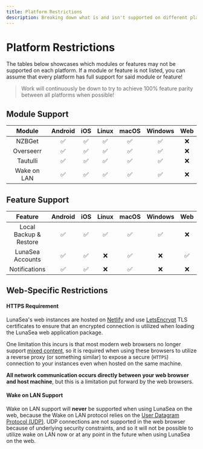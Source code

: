 ```yaml
---
title: Platform Restrictions
description: Breaking down what is and isn't supported on different platforms
---
```


# Platform Restrictions

The tables below showcases which modules or features may not be supported on each platform. If a module or feature is not listed, you can assume that every platform has full support for said module or feature!

> Work will continuously be down to try to achieve 100% feature parity between all platforms when possible!

## Module Support

|   Module    | Android | iOS | Linux | macOS | Windows | Web |
| :---------: | :-----: | :-: | :---: | :---: | :-----: | :-: |
|   NZBGet    |   ✅    | ✅  |  ✅   |  ✅   |   ✅    | ❌  |
|  Overseerr  |   ✅    | ✅  |  ✅   |  ✅   |   ✅    | ❌  |
|  Tautulli   |   ✅    | ✅  |  ✅   |  ✅   |   ✅    | ❌  |
| Wake on LAN |   ✅    | ✅  |  ✅   |  ✅   |   ✅    | ❌  |

## Feature Support

|        Feature         | Android | iOS | Linux | macOS | Windows | Web |
| :--------------------: | :-----: | :-: | :---: | :---: | :-----: | :-: |
| Local Backup & Restore |   ✅    | ✅  |  ✅   |  ✅   |   ✅    | ❌  |
|    LunaSea Accounts    |   ✅    | ✅  |  ❌   |  ✅   |   ❌    | ✅  |
|     Notifications      |   ✅    | ✅  |  ❌   |  ✅   |   ❌    | ❌  |

## Web-Specific Restrictions

#### HTTPS Requirement

LunaSea's web instances are hosted on [Netlify](https://www.netlify.com) and use [LetsEncrypt](https://letsencrypt.org/) TLS certificates to ensure that an encrypted connection is utilized when loading the LunaSea web application package.

One limitation this incurs is that most modern web browsers no longer support [mixed content](https://developer.mozilla.org/en-US/docs/Web/Security/Mixed_content), so it is required when using these browsers to utilize a reverse proxy (or something similar) to expose a secure (`HTTPS`) connection to your instances even when hosted on the same machine.

**All network communication occurs directly between your web browser and host machine**, but this is a limitation put forward by the web browsers.

#### Wake on LAN Support

Wake on LAN support will **never** be supported when using LunaSea on the web, because the Wake on LAN protocol relies on the [User Datagram Protocol (UDP)](https://en.wikipedia.org/wiki/User_Datagram_Protocol). UDP connections are not supported in the web browser because of underlying security constraints, and so it will not be possible to utilize wake on LAN now or at any point in the future when using LunaSea on the web.
